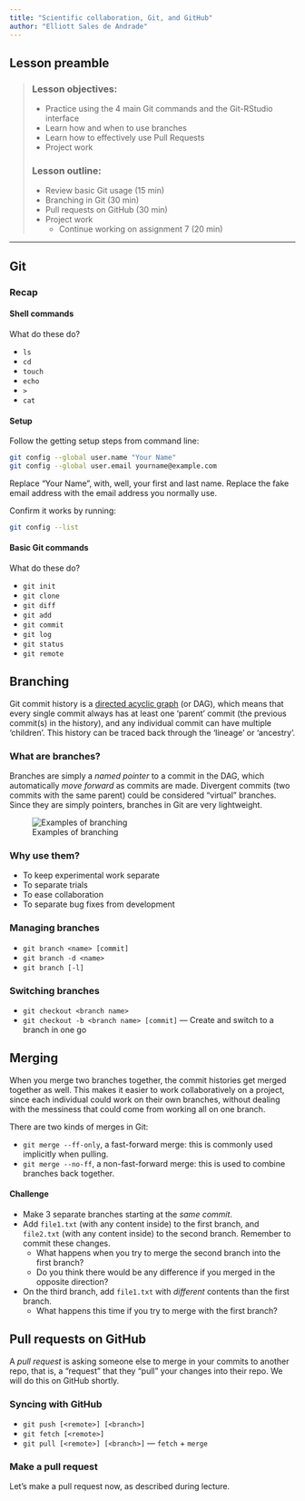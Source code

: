 ```yaml
---
title: "Scientific collaboration, Git, and GitHub"
author: "Elliott Sales de Andrade"
---
```


## Lesson preamble

> ### Lesson objectives:
>
> - Practice using the 4 main Git commands and the Git-RStudio interface
> - Learn how and when to use branches
> - Learn how to effectively use Pull Requests
> - Project work
>
> ### Lesson outline:
>
> - Review basic Git usage (15 min)
> - Branching in Git (30 min)
> - Pull requests on GitHub (30 min)
> - Project work
>     - Continue working on assignment 7 (20 min)

-----

## Git

### Recap

#### Shell commands

What do these do?

- `ls`
- `cd`
- `touch`
- `echo`
- `>`
- `cat`

#### Setup

Follow the getting setup steps from command line:

```bash
git config --global user.name "Your Name"
git config --global user.email yourname@example.com
```

Replace "Your Name", with, well, your first and last name. Replace the fake
email address with the email address you normally use.

Confirm it works by running:

```bash
git config --list
```

#### Basic Git commands

What do these do?

- `git init`
- `git clone`
- `git diff`
- `git add`
- `git commit`
- `git log`
- `git status`
- `git remote`

## Branching

Git commit history is a [directed acyclic
graph](https://en.wikipedia.org/wiki/Directed_acyclic_graph) (or DAG), which
means that every single commit always has at least one 'parent' commit (the
previous commit(s) in the history), and any individual commit can have multiple
'children'. This history can be traced back through the 'lineage' or
'ancestry'.

### What are branches?

Branches are simply a *named pointer* to a commit in the DAG, which
automatically *move forward* as commits are made. Divergent commits (two
commits with the same parent) could be considered "virtual" branches. Since
they are simply pointers, branches in Git are very lightweight.

![Examples of branching](image/branches.svg)

### Why use them?

- To keep experimental work separate
- To separate trials
- To ease collaboration
- To separate bug fixes from development

### Managing branches

- `git branch <name> [commit]`
- `git branch -d <name>`
- `git branch [-l]`

### Switching branches

- `git checkout <branch name>`
- `git checkout -b <branch name> [commit]` --- Create and switch to a branch in
  one go

## Merging

When you merge two branches together, the commit histories get merged together
as well. This makes it easier to work collaboratively on a project, since each
individual could work on their own branches, without dealing with the messiness
that could come from working all on one branch.

There are two kinds of merges in Git:

- `git merge --ff-only`, a fast-forward merge: this is commonly used implicitly
  when pulling.
- `git merge --no-ff`, a non-fast-forward merge: this is used to combine
  branches back together.

#### Challenge

- Make 3 separate branches starting at the *same commit*.
- Add `file1.txt` (with any content inside) to the first branch, and
  `file2.txt` (with any content inside) to the second branch. Remember to
  commit these changes.
    - What happens when you try to merge the second branch into the first branch?
    - Do you think there would be any difference if you merged in the opposite
      direction?
- On the third branch, add `file1.txt` with *different* contents than the first
  branch.
    - What happens this time if you try to merge with the first branch?

## Pull requests on GitHub

A *pull request* is asking someone else to merge in your commits to another
repo, that is, a "request" that they "pull" your changes into their repo. We
will do this on GitHub shortly.

### Syncing with GitHub

- `git push [<remote>] [<branch>]`
- `git fetch [<remote>]`
- `git pull [<remote>] [<branch>]` --- `fetch` + `merge`

### Make a pull request

Let's make a pull request now, as described during lecture.

